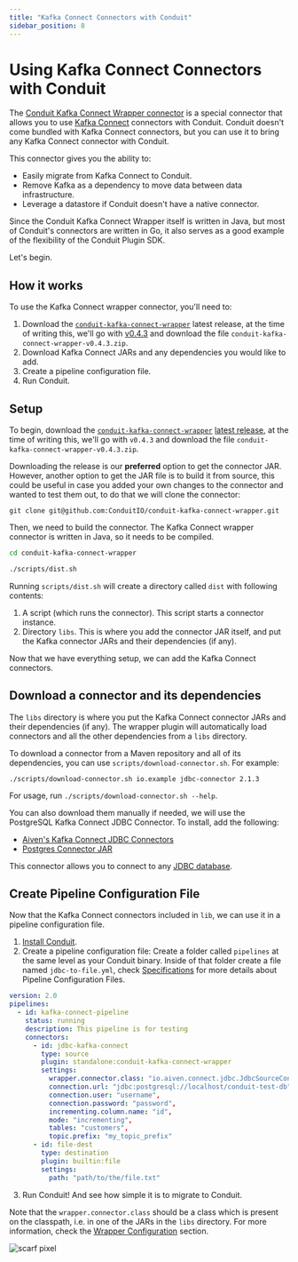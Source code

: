 ```yaml
---
title: "Kafka Connect Connectors with Conduit"
sidebar_position: 8
---
```


# Using Kafka Connect Connectors with Conduit

The [Conduit Kafka Connect Wrapper connector](https://github.com/ConduitIO/conduit-kafka-connect-wrapper) is a special
connector that allows you to use [Kafka Connect](https://docs.confluent.io/platform/current/connect/index.html) 
connectors with Conduit. Conduit doesn't come bundled with Kafka Connect connectors, but you can use it to bring any
Kafka Connect connector with Conduit.

This connector gives you the ability to:

- Easily migrate from Kafka Connect to Conduit.
- Remove Kafka as a dependency to move data between data infrastructure.
- Leverage a datastore if Conduit doesn't have a native connector.

Since the Conduit Kafka Connect Wrapper itself is written in Java, but most of Conduit's connectors are written in Go,
it also serves as a good example of the flexibility of the Conduit Plugin SDK.

Let's begin.

## How it works

To use the Kafka Connect wrapper connector, you'll need to:

1. Download the [`conduit-kafka-connect-wrapper`](https://github.com/ConduitIO/conduit-kafka-connect-wrapper) latest release,
at the time of writing this, we'll go with [v0.4.3](https://github.com/ConduitIO/conduit-kafka-connect-wrapper/releases/tag/v0.4.3)
and download the file `conduit-kafka-connect-wrapper-v0.4.3.zip`.
1. Download Kafka Connect JARs and any dependencies you would like to add.
1. Create a pipeline configuration file.
1. Run Conduit.


## Setup

To begin, download the [`conduit-kafka-connect-wrapper`](https://github.com/ConduitIO/conduit-kafka-connect-wrapper) [latest release](https://github.com/ConduitIO/conduit-kafka-connect-wrapper/releases),
at the time of writing this, we'll go with `v0.4.3` and download the file `conduit-kafka-connect-wrapper-v0.4.3.zip`.

Downloading the release is our **preferred** option to get the connector JAR. However, another option to get the JAR file is
to build it from source, this could be useful in case you added your own changes to the connector and wanted to test them
out, to do that we will clone the connector:
```
git clone git@github.com:ConduitIO/conduit-kafka-connect-wrapper.git
```

Then, we need to build the connector. The Kafka Connect wrapper connector is written in Java, so it needs to be compiled.
```bash
cd conduit-kafka-connect-wrapper

./scripts/dist.sh
```

Running `scripts/dist.sh` will create a directory called `dist` with following contents:
1. A script (which runs the connector). This script starts a connector instance.
1. Directory `libs`. This is where you add the connector JAR itself, and put the Kafka connector JARs and their dependencies (if any).

Now that we have everything setup, we can add the Kafka Connect connectors.

## Download a connector and its dependencies

The `libs` directory is where you put the Kafka Connect connector JARs and their dependencies (if any). The wrapper 
plugin will automatically load connectors and all the other dependencies from a `libs` directory.

To download a connector from a Maven repository and all of its dependencies, you can use `scripts/download-connector.sh`.
For example:
```shell
./scripts/download-connector.sh io.example jdbc-connector 2.1.3
```
For usage, run `./scripts/download-connector.sh --help`.

You can also download them manually if needed, we will use the PostgreSQL Kafka Connect JDBC Connector. To install, add the following:
- [Aiven's Kafka Connect JDBC Connectors](https://github.com/aiven/jdbc-connector-for-apache-kafka)
- [Postgres Connector JAR](https://repo1.maven.org/maven2/org/postgresql/postgresql/42.3.3/postgresql-42.3.3.jar)

This connector allows you to connect to any [JDBC database](https://en.wikipedia.org/wiki/Java_Database_Connectivity).

## Create Pipeline Configuration File

Now that the Kafka Connect connectors included in `lib`, we can use it in a pipeline configuration file.

1. [Install Conduit](https://github.com/ConduitIO/conduit#installation-guide).
2. Create a pipeline configuration file: Create a folder called `pipelines` at the same level as your Conduit 
binary. Inside of that folder create a file named `jdbc-to-file.yml`, check [Specifications](https://conduit.io/docs/pipeline-configuration-files/specifications)
for more details about Pipeline Configuration Files.

````yaml
version: 2.0
pipelines:
  - id: kafka-connect-pipeline
    status: running
    description: This pipeline is for testing
    connectors:
      - id: jdbc-kafka-connect
        type: source
        plugin: standalone:conduit-kafka-connect-wrapper
        settings:
          wrapper.connector.class: "io.aiven.connect.jdbc.JdbcSourceConnector",
          connection.url: "jdbc:postgresql://localhost/conduit-test-db",
          connection.user: "username",
          connection.password: "password",
          incrementing.column.name: "id",
          mode: "incrementing",
          tables: "customers",
          topic.prefix: "my_topic_prefix"
      - id: file-dest
        type: destination
        plugin: builtin:file
        settings:
          path: "path/to/the/file.txt"
````
3. Run Conduit! And see how simple it is to migrate to Conduit.

Note that the `wrapper.connector.class` should be a class which is present on the classpath, i.e. in one of the JARs in
the `libs` directory.
For more information, check the [Wrapper Configuration](https://github.com/ConduitIO/conduit-kafka-connect-wrapper#configuration) section.

![scarf pixel](https://static.scarf.sh/a.png?x-pxid=2fa824d7-fd94-4cf9-a5c8-ea63c9860213)